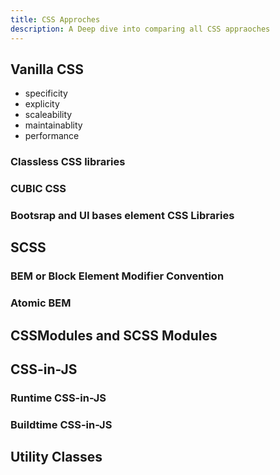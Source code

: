 ```yaml
---
title: CSS Approches
description: A Deep dive into comparing all CSS appraoches
---
```




## Vanilla CSS

- specificity
- explicity
- scaleability
- maintainablity
- performance

### Classless CSS libraries

### CUBIC CSS

### Bootsrap and UI bases element CSS Libraries

## SCSS


### BEM or Block Element Modifier Convention

### Atomic BEM

## CSSModules and SCSS Modules

## CSS-in-JS

### Runtime CSS-in-JS

### Buildtime CSS-in-JS

## Utility Classes  




